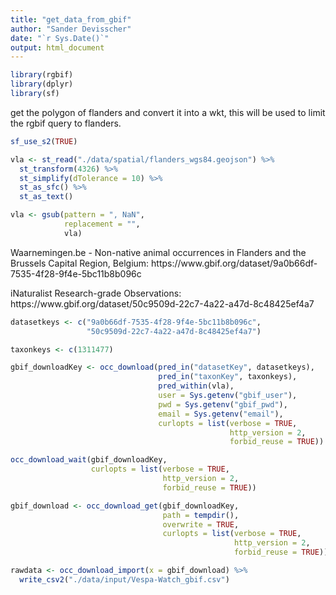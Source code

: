 ```yaml
---
title: "get_data_from_gbif"
author: "Sander Devisscher"
date: "`r Sys.Date()`"
output: html_document
---
```


```r
library(rgbif)
library(dplyr)
library(sf)
```

get the polygon of flanders and convert it into a wkt, this will be used to
limit the rgbif query to flanders.

```r
sf_use_s2(TRUE)

vla <- st_read("./data/spatial/flanders_wgs84.geojson") %>% 
  st_transform(4326) %>% 
  st_simplify(dTolerance = 10) %>% 
  st_as_sfc() %>% 
  st_as_text() 

vla <- gsub(pattern = ", NaN", 
            replacement = "",
            vla)
```


Waarnemingen.be - Non-native animal occurrences in Flanders and the Brussels Capital Region, Belgium: https://www.gbif.org/dataset/9a0b66df-7535-4f28-9f4e-5bc11b8b096c

iNaturalist Research-grade Observations: https://www.gbif.org/dataset/50c9509d-22c7-4a22-a47d-8c48425ef4a7

```r
datasetkeys <- c("9a0b66df-7535-4f28-9f4e-5bc11b8b096c", 
                 "50c9509d-22c7-4a22-a47d-8c48425ef4a7")

taxonkeys <- c(1311477)

gbif_downloadKey <- occ_download(pred_in("datasetKey", datasetkeys),
                                 pred_in("taxonKey", taxonkeys),
                                 pred_within(vla),
                                 user = Sys.getenv("gbif_user"),
                                 pwd = Sys.getenv("gbif_pwd"),
                                 email = Sys.getenv("email"),
                                 curlopts = list(verbose = TRUE,
                                                 http_version = 2,
                                                 forbid_reuse = TRUE))

occ_download_wait(gbif_downloadKey, 
                  curlopts = list(verbose = TRUE,
                                  http_version = 2,
                                  forbid_reuse = TRUE))

gbif_download <- occ_download_get(gbif_downloadKey,
                                  path = tempdir(),
                                  overwrite = TRUE,
                                  curlopts = list(verbose = TRUE,
                                                  http_version = 2,
                                                  forbid_reuse = TRUE))

rawdata <- occ_download_import(x = gbif_download) %>% 
  write_csv2("./data/input/Vespa-Watch_gbif.csv")
```

